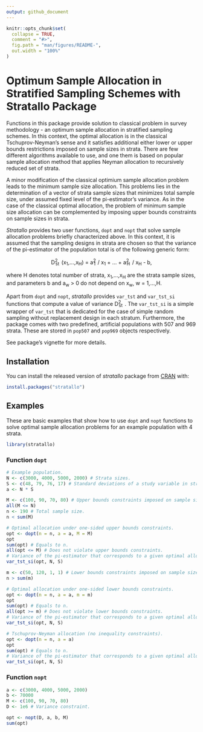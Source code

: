 ```yaml
---
output: github_document
---
```


<!-- README.md is generated from README.Rmd. Please edit that file -->

```r
knitr::opts_chunk$set(
  collapse = TRUE,
  comment = "#>",
  fig.path = "man/figures/README-",
  out.width = "100%"
)
```

# Optimum Sample Allocation in Stratified Sampling Schemes with Stratallo Package

<!-- badges: start -->
<!-- badges: end -->

Functions in this package provide solution to classical problem in survey
methodology - an optimum sample allocation in stratified sampling schemes. In
this context, the optimal allocation is in the classical Tschuprov-Neyman's
sense and it satisfies additional either lower or upper bounds restrictions
imposed on sample sizes in strata. There are few different algorithms available
to use, and one them is based on popular sample allocation method that applies
Neyman allocation to recursively reduced set of strata.

A minor modification of the classical optimium sample allocation problem leads
to the minimum sample size allocation. This problems lies in the determination
of a vector of strata sample sizes that minimizes total sample size, under
assumed fixed level of the pi-estimator's variance. As in the case of the
classical optimal allocation, the problem of minimum sample size allocation
can be complemented by imposing upper bounds constraints on sample sizes in
strata.
  
*Stratallo* provides two user functions, `dopt` and `nopt` that solve sample
allocation problems briefly characterized above. In this context, it is assumed
that the sampling designs in strata are chosen so that the variance of the
pi-estimator of the population total is of the following generic form:

<center>
D<sup>2</sup><sub style='position: relative; left: -.5em;'>st</sub>(x<sub>1</sub>,...,x<sub>H</sub>) = 
a<sup>2</sup><sub style='position: relative; left: -.5em;'>1</sub>/ x<sub>1</sub>
+ ... +
a<sup>2</sup><sub style='position: relative; left: -.5em;'>H</sub>/ x<sub>H</sub>
- b,
</center>

where H denotes total number of strata, x<sub>1</sub>,...,x<sub>H</sub> are
the strata sample sizes, and parameters b and a<sub>w</sub> > 0 do not depend on
x<sub>w</sub>, w = 1,...,H.

Apart from `dopt` and `nopt`, *stratallo* provides `var_tst` and `var_tst_si`
functions that compute a value of variance
D<sup>2</sup><sub style='position: relative; left: -.5em;'>st</sub>.
The `var_tst_si` is a simple wrapper of `var_tst` that is dedicated for the case
of simple random sampling without replacement design in each stratum.
Furthermore, the package comes with two predefined, artificial populations with
507 and 969 strata. These are stored in `pop507` and `pop969` objects
respectively.

See package's vignette for more details.

## Installation

You can install the released version of *stratallo* package from
[CRAN](https://CRAN.R-project.org) with:

``` r
install.packages("stratallo")
```

## Examples

These are basic examples that show how to use `dopt` and `nopt` functions
to solve optimal sample allocation problems for an example population with 4
strata.

```r
library(stratallo)
```

### Function `dopt`

```r
# Example population.
N <- c(3000, 4000, 5000, 2000) # Strata sizes.
S <- c(48, 79, 76, 17) # Standard deviations of a study variable in strata.
a <- N * S
```

```r
M <- c(100, 90, 70, 80) # Upper bounds constraints imposed on sample sizes in strata.
all(M <= N)
n <- 190 # Total sample size.
n < sum(M)

# Optimal allocation under one-sided upper bounds constraints.
opt <- dopt(n = n, a = a, M = M)
opt
sum(opt) # Equals to n.
all(opt <= M) # Does not violate upper bounds constraints.
# Variance of the pi-estimator that corresponds to a given optimal allocation.
var_tst_si(opt, N, S)
```

```r

m <- c(50, 120, 1, 1) # Lower bounds constraints imposed on sample sizes in strata.
n > sum(m)

# Optimal allocation under one-sided lower bounds constraints.
opt <- dopt(n = n, a = a, m = m)
opt
sum(opt) # Equals to n.
all(opt >= m) # Does not violate lower bounds constraints.
# Variance of the pi-estimator that corresponds to a given optimal allocation.
var_tst_si(opt, N, S)
```

```r

# Tschuprov-Neyman allocation (no inequality constraints).
opt <- dopt(n = n, a = a)
opt
sum(opt) # Equals to n.
# Variance of the pi-estimator that corresponds to a given optimal allocation.
var_tst_si(opt, N, S)
```

### Function `nopt`

```r

a <- c(3000, 4000, 5000, 2000)
b <- 70000
M <- c(100, 90, 70, 80)
D <- 1e6 # Variance constraint.

opt <- nopt(D, a, b, M)
sum(opt)
```
